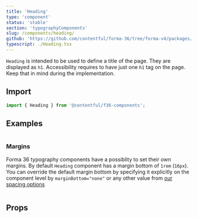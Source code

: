 ```yaml
---
title: 'Heading'
type: 'component'
status: 'stable'
section: 'typographyComponents'
slug: /components/heading/
github: 'https://github.com/contentful/forma-36/tree/forma-v4/packages/components/typography/src'
typescript: ./Heading.tsx
---
```


`Heading` is intended to be used to define a title of the page. They are displayed as `h1`. Accessibility requires to have just one `h1` tag on the page. Keep that in mind during the implementation.

## Import

```js static=true
import { Heading } from '@contentful/f36-components';
```

## Examples

```jsx file=examples/HeadingExample.tsx

```

### Margins

Forma 36 typography components have a possiblity to set their own margins. By default `Heading` component has a margin bottom of `1rem` (`16px`). You can override the default margin bottom by specifying it explicitly on the component level by `marginBottom="none"` or any other value from [our spacing options](/tokens/spacing)

```jsx file=examples/HeadingSpacingExample.tsx

```

## Props


<Props of="Heading" />
